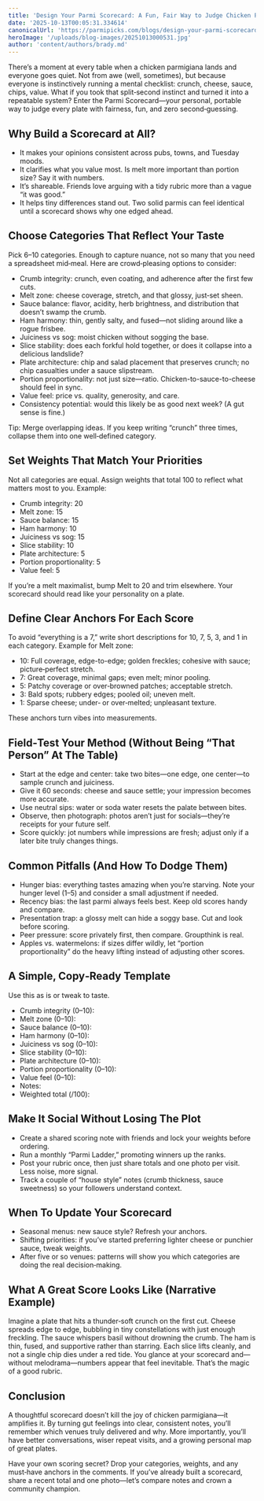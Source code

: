 ```yaml
---
title: 'Design Your Parmi Scorecard: A Fun, Fair Way to Judge Chicken Parmigiana'
date: '2025-10-13T00:05:31.334614'
canonicalUrl: 'https://parmipicks.com/blogs/design-your-parmi-scorecard'
heroImage: '/uploads/blog-images/20251013000531.jpg'
author: 'content/authors/brady.md'
---
```


There’s a moment at every table when a chicken parmigiana lands and everyone goes quiet. Not from awe (well, sometimes), but because everyone is instinctively running a mental checklist: crunch, cheese, sauce, chips, value. What if you took that split‑second instinct and turned it into a repeatable system? Enter the Parmi Scorecard—your personal, portable way to judge every plate with fairness, fun, and zero second‑guessing.

## Why Build a Scorecard at All?
- It makes your opinions consistent across pubs, towns, and Tuesday moods.
- It clarifies what you value most. Is melt more important than portion size? Say it with numbers.
- It’s shareable. Friends love arguing with a tidy rubric more than a vague “it was good.”
- It helps tiny differences stand out. Two solid parmis can feel identical until a scorecard shows why one edged ahead.

## Choose Categories That Reflect Your Taste
Pick 6–10 categories. Enough to capture nuance, not so many that you need a spreadsheet mid‑meal. Here are crowd‑pleasing options to consider:
- Crumb integrity: crunch, even coating, and adherence after the first few cuts.
- Melt zone: cheese coverage, stretch, and that glossy, just‑set sheen.
- Sauce balance: flavor, acidity, herb brightness, and distribution that doesn’t swamp the crumb.
- Ham harmony: thin, gently salty, and fused—not sliding around like a rogue frisbee.
- Juiciness vs sog: moist chicken without sogging the base.
- Slice stability: does each forkful hold together, or does it collapse into a delicious landslide?
- Plate architecture: chip and salad placement that preserves crunch; no chip casualties under a sauce slipstream.
- Portion proportionality: not just size—ratio. Chicken-to-sauce-to-cheese should feel in sync.
- Value feel: price vs. quality, generosity, and care.
- Consistency potential: would this likely be as good next week? (A gut sense is fine.)

Tip: Merge overlapping ideas. If you keep writing “crunch” three times, collapse them into one well‑defined category.

## Set Weights That Match Your Priorities
Not all categories are equal. Assign weights that total 100 to reflect what matters most to you. Example:
- Crumb integrity: 20
- Melt zone: 15
- Sauce balance: 15
- Ham harmony: 10
- Juiciness vs sog: 15
- Slice stability: 10
- Plate architecture: 5
- Portion proportionality: 5
- Value feel: 5

If you’re a melt maximalist, bump Melt to 20 and trim elsewhere. Your scorecard should read like your personality on a plate.

## Define Clear Anchors For Each Score
To avoid “everything is a 7,” write short descriptions for 10, 7, 5, 3, and 1 in each category. Example for Melt zone:
- 10: Full coverage, edge-to-edge; golden freckles; cohesive with sauce; picture‑perfect stretch.
- 7: Great coverage, minimal gaps; even melt; minor pooling.
- 5: Patchy coverage or over‑browned patches; acceptable stretch.
- 3: Bald spots; rubbery edges; pooled oil; uneven melt.
- 1: Sparse cheese; under‑ or over‑melted; unpleasant texture.

These anchors turn vibes into measurements.

## Field‑Test Your Method (Without Being “That Person” At The Table)
- Start at the edge and center: take two bites—one edge, one center—to sample crunch and juiciness.
- Give it 60 seconds: cheese and sauce settle; your impression becomes more accurate.
- Use neutral sips: water or soda water resets the palate between bites.
- Observe, then photograph: photos aren’t just for socials—they’re receipts for your future self.
- Score quickly: jot numbers while impressions are fresh; adjust only if a later bite truly changes things.

## Common Pitfalls (And How To Dodge Them)
- Hunger bias: everything tastes amazing when you’re starving. Note your hunger level (1–5) and consider a small adjustment if needed.
- Recency bias: the last parmi always feels best. Keep old scores handy and compare.
- Presentation trap: a glossy melt can hide a soggy base. Cut and look before scoring.
- Peer pressure: score privately first, then compare. Groupthink is real.
- Apples vs. watermelons: if sizes differ wildly, let “portion proportionality” do the heavy lifting instead of adjusting other scores.

## A Simple, Copy‑Ready Template
Use this as is or tweak to taste.
- Crumb integrity (0–10):
- Melt zone (0–10):
- Sauce balance (0–10):
- Ham harmony (0–10):
- Juiciness vs sog (0–10):
- Slice stability (0–10):
- Plate architecture (0–10):
- Portion proportionality (0–10):
- Value feel (0–10):
- Notes:
- Weighted total (/100):

## Make It Social Without Losing The Plot
- Create a shared scoring note with friends and lock your weights before ordering.
- Run a monthly “Parmi Ladder,” promoting winners up the ranks.
- Post your rubric once, then just share totals and one photo per visit. Less noise, more signal.
- Track a couple of “house style” notes (crumb thickness, sauce sweetness) so your followers understand context.

## When To Update Your Scorecard
- Seasonal menus: new sauce style? Refresh your anchors.
- Shifting priorities: if you’ve started preferring lighter cheese or punchier sauce, tweak weights.
- After five or so venues: patterns will show you which categories are doing the real decision‑making.

## What A Great Score Looks Like (Narrative Example)
Imagine a plate that hits a thunder‑soft crunch on the first cut. Cheese spreads edge to edge, bubbling in tiny constellations with just enough freckling. The sauce whispers basil without drowning the crumb. The ham is thin, fused, and supportive rather than starring. Each slice lifts cleanly, and not a single chip dies under a red tide. You glance at your scorecard and—without melodrama—numbers appear that feel inevitable. That’s the magic of a good rubric.

## Conclusion
A thoughtful scorecard doesn’t kill the joy of chicken parmigiana—it amplifies it. By turning gut feelings into clear, consistent notes, you’ll remember which venues truly delivered and why. More importantly, you’ll have better conversations, wiser repeat visits, and a growing personal map of great plates.

Have your own scoring secret? Drop your categories, weights, and any must‑have anchors in the comments. If you’ve already built a scorecard, share a recent total and one photo—let’s compare notes and crown a community champion.

